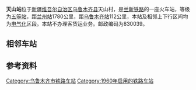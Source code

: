 {{Infobox China railway station
|车站名称 = 天山站
|图片 = 
|图片介绍 = 
|其他名称 = 
|车站拼音 = Tianshan
|英文名称 = Tianshan Railway Station
|车站代码 = 42368<ref>{{cite book|title=中华人民共和国铁路车站代码（GB/T 10302-2010）|publisher=中国标准出版社|year=2010|isbn=155066140495|ignore-isbn-error=true|pages=35}}</ref>
|电报码 = TSR<ref>{{cite book|author=铁道部电子计算技术中心, 铁道部运输局|title=铁路车站站名代码表：TMIS使用|publisher=中国铁道出版社|location=北京|year=1998|isbn=9787113030995|pages=96}}</ref><ref>{{cite book|author=[[中华人民共和国铁道部|中华人民共和国铁道部]]|title=铁路电报站名略号（2012）|publisher=中国铁道出版社|location=北京|year=2012|unified=15113·3468|pages=126}}</ref>
|拼音码 = TSH
|车站位置 = [[新疆维吾尔自治区|新疆维吾尔自治区]][[乌鲁木齐县|乌鲁木齐县]]天山村
|坐标 = 
|归属 = [[中国铁路乌鲁木齐局集团有限公司|中国铁路乌鲁木齐局集团有限公司]][[乌鲁木齐车务段|乌鲁木齐车务段]]<ref>{{cite web|url=http://rczp.china-railway.com.cn/wlmqtlj/wlmqdwjj/public.jsp?id=MTYwNQ==|title=乌鲁木齐车务段概况|publisher=中国铁路人才招聘网|accessdate=2018-11-24|quote=乌鲁木齐车务段管辖着兰新线十三间房～乌拉泊段、乌将线乌北～将军庙段、芦草沟线乌西～芦草沟段（含石化企业线）和兰新客专红层南～盐湖西段。|archive-date=2019-08-11|archive-url=https://web.archive.org/web/20190811021521/http://rczp.china-railway.com.cn/wlmqtlj/wlmqdwjj/public.jsp?id=MTYwNQ==}}</ref>
|线路 = [[兰新铁路|兰新铁路]]
|车站等级 = [[五等站_(中国)|五等站]]
}}
'''天山站'''位于[[新疆维吾尔自治区|新疆维吾尔自治区]][[乌鲁木齐县|乌鲁木齐县]]天山村，是[[兰新铁路|兰新铁路]]的一座火车站，等级为[[五等站_(中国)|五等站]]，距[[兰州站|兰州站]]1780公里，距[[乌鲁木齐站|乌鲁木齐站]]112公里，本站及相邻上下行区间均为[[电气化|电气化]]区段。本站不办理客货运业务。邮政编码为830039。

== 相邻车站 ==
{{Start rail box|[[中国铁路|中国铁路]]}}
{{s-inop|[[三个泉站|三个泉]]}}
{{s-line|[[兰新铁路|兰新铁路]]}}
{{s-inop|[[后沟站|后沟]]}}
{{End box}}

== 参考资料 ==
{{reflist}}

{{兰新铁路}}
[[Category:乌鲁木齐市铁路车站|Category:乌鲁木齐市铁路车站]]
[[Category:1960年启用的铁路车站|Category:1960年启用的铁路车站]]